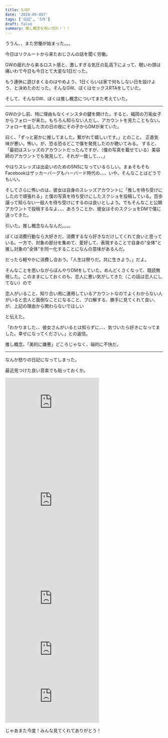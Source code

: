 ```yaml
---
title: 5/07
date: '2024-05-057'
tags: ['日記', '5月']
draft: false
summary: 推し概念を呪い切れ！！！
---
```

ううん、、また労働が始まった。。。

今日はリクルートから来たおじさんの話を聞く労働。

GWの疲れから来るロスト感と、激しすぎる気圧の乱高下によって、眠いわ頭は痛いわで今日も今日とて大変な1日だった。

もう連休に遊びまくるのはやめよう、1日くらいは家で何もしない日を設けよう、と決めたのだった。そんなGW、ぼくはセックスRTAをしていた。

そして、そんなGW、ぼくは推し概念についてまた考えていた。

---
GWの少し前、特に理由もなくインスタの鍵を開けた。すると、福岡の万垢女子からフォローが来た。もちろん知らない人だし、アカウントを見たこともない。フォローを返した次の日の夜にその子からDMが来ていた。

曰く、「ずっと密かに推してました。繋がれて嬉しいです。」とのこと。
正直気味が悪い。怖い。が、恐る恐るどこで僕を発見したのか聴いてみる。
すると、「最初はスレッズのアカウントだったんですが、（僕の写真を載せている）美容師のアカウントでも発見して、それが一致して、、、」

やはりスレッズは出会いのためのSNSになっているらしい。まぁそもそもFacebookはザッカーバーグもハーバード時代の、、、いや、そんなことはどうでもいい。

そしてさらに怖いのは、彼女は自身のスレッズアカウントに「推しを待ち受けにしたので頑張れる」と僕の写真を待ち受けにしたスクショを投稿している。百歩譲って知らない一般人を待ち受けにするのは良いとしよう。でもそんなこと公開アカウントで投稿するなよ、、、あろうことか、彼女はそのスクショをDMで僕に送ってきた。

引いた。推し概念なんなんだ。。。。

ぼくは消費行動なら大好きだ、消費するなら好きなだけしてくれて良いと思っている。一方で、対象の部分を集めて、愛好して、表現することで自身の"全体"と推し対象の"全体"を同一化することになんの意味があるんだ。

だったら軽やかに消費し合おう。「人生は祭りだ。共に生きよう。」だよ。

そんなことを思いながらぼんやりDMをしていた。めんどくさくなって、既読無視した。このままにしておくのも、恋人に悪い気がしてきた（この話は恋人にしてない）ので

恋人がいること、知り合い用に運用しているアカウントなのでよくわからない人がいると恋人と面倒なことになること、ブロ解する、勝手に見てくれて良い、が、上記の理由から関わらないでほしい

と伝えた。

「わかりました、、彼女さんがいるとは知らずに、、、気づいたら好きになってました。幸せになってください。」との返信。

推し概念。「美的に嫌悪」どころじゃなく、端的に不快だ。


---
なんか怒りの日記になってしまった。

最近見つけた良い音楽でも貼っておくか。

<iframe allow="autoplay *; encrypted-media *; " frameborder="0" height="175"  sandbox="allow-forms allow-popups allow-same-origin allow-scripts allow-storage-access-by-user-activation allow-top-navigation-by-user-activation" src="https://embed.music.apple.com/jp/album/%E8%99%B9%E3%81%AE%E5%BD%B7%E5%BE%A8/1724121646?i=1724121981"></iframe>
<iframe allow="autoplay *; encrypted-media *; " frameborder="0" height="450"  sandbox="allow-forms allow-popups allow-same-origin allow-scripts allow-storage-access-by-user-activation allow-top-navigation-by-user-activation" src="https://embed.music.apple.com/jp/album/monochrome/1701798763"></iframe>
<iframe allow="autoplay *; encrypted-media *; " frameborder="0" height="175" sandbox="allow-forms allow-popups allow-same-origin allow-scripts allow-storage-access-by-user-activation allow-top-navigation-by-user-activation" src="https://embed.music.apple.com/jp/album/beat-my-spring-%E6%98%A5%E3%82%92%E6%96%83%E3%81%97%E3%81%A6/1741686568?i=1741686569"></iframe>
<iframe allow="autoplay *; encrypted-media *;" frameborder="0" height="150"  sandbox="allow-forms allow-popups allow-same-origin allow-scripts allow-storage-access-by-user-activation allow-top-navigation-by-user-activation" src="https://embed.music.apple.com/jp/album/%E8%A1%97/1741308676?i=1741308893"></iframe>
<iframe allow="autoplay *; encrypted-media *;" frameborder="0" height="150"  sandbox="allow-forms allow-popups allow-same-origin allow-scripts allow-storage-access-by-user-activation allow-top-navigation-by-user-activation" src="https://embed.music.apple.com/jp/album/%E3%82%A4%E3%82%AC%E3%82%AF/1734571082?i=1734571090"></iframe>

じゃあまた今度！みんな見てくれてありがとう！
